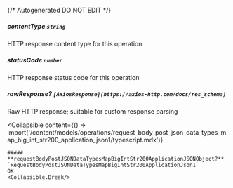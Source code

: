 {/* Autogenerated DO NOT EDIT  */}

##### **contentType** `string`
HTTP response content type for this operation

##### **statusCode** `number`
HTTP response status code for this operation

##### **rawResponse?** `[AxiosResponse](https://axios-http.com/docs/res_schema)`
Raw HTTP response; suitable for custom response parsing

<Collapsible
    content={() => import('/content/models/operations/request_body_post_json_data_types_map_big_int_str200_application_json1/typescript.mdx')}
>
    ##### **requestBodyPostJSONDataTypesMapBigIntStr200ApplicationJSONObject?** `RequestBodyPostJSONDataTypesMapBigIntStr200ApplicationJson1`
    OK
    <Collapsible.Break/>
</Collapsible>

